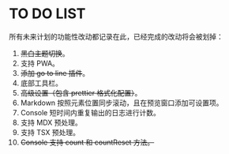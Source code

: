 # TO DO LIST

所有未来计划的功能性改动都记录在此，已经完成的改动将会被划掉：

1. ~~黑白主题切换~~。
2. 支持 PWA。
3. ~~添加 go to line 插件~~。
4. 底部工具栏。
5. ~~高级设置（包含 prettier 格式化配置）~~。
6. Markdown 按照元素位置同步滚动，且在预览窗口添加可设置项。
7. Console 短时间内重复输出的日志进行计数。
8. 支持 MDX 预处理。
9. 支持 TSX 预处理。
10. ~~Console 支持 count 和 countReset 方法。~~